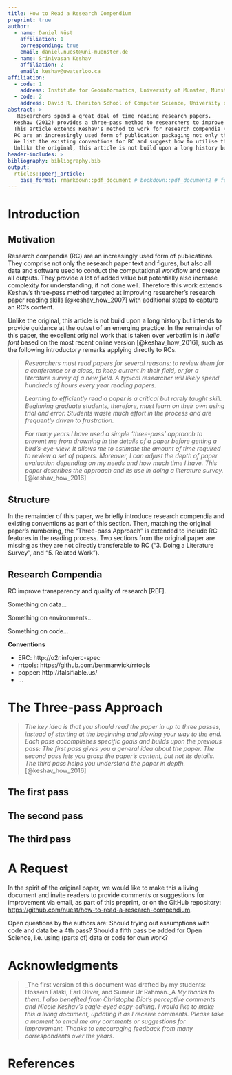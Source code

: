 ```yaml
---
title: How to Read a Research Compendium
preprint: true
author: 
  - name: Daniel Nüst
    affiliation: 1
    corresponding: true
    email: daniel.nuest@uni-muenster.de
  - name: Srinivasan Keshav
    affiliation: 2
    email: keshav@uwaterloo.ca
affiliation:
  - code: 1
    address: Institute for Geoinformatics, University of Münster, Münster, Germany
  - code: 2
    address: David R. Cheriton School of Computer Science, University of Waterloo, Waterloo, ON, Canada
abstract: >
  _Researchers spend a great deal of time reading research papers._
  Keshav (2012) provides a three-pass method to researchers to improve their reading skills.
  This article extends Keshav's method to work for research compendia (RC).
  RC are an increasingly used form of publication packaging not only the research paper text and figures, but also all data and software used to conduct the computational workflow and create all outputs.
  We list the existing conventions for RC and suggest how to utilise their shared properties in a structured reading process.
  Unlike the original, this article is not build upon a long history but intends to provide guidance at the outset of an emerging practice.
header-includes: >
bibliography: bibliography.bib
output: 
  rticles::peerj_article:
    base_format: rmarkdown::pdf_document # bookdown::pdf_document2 # for using \@ref()
---
```


<!-- Citations: @Figueredo:2009dg, citep: [@Figueredo:2009dg] -->

# Introduction {-}

## Motivation

Research compendia (RC) are an increasingly used form of publications.
They comprise not only the research paper text and figures, but also all data and software used to conduct the computational workflow and create all outputs.
They provide a lot of added value but potentially also increase complexity for understanding, if not done well.
Therefore this work extends Keshav's three-pass method targeted at improving researcher's research paper reading skills [@keshav_how_2007] with additional steps to capture an RC's content.

Unlike the original, this article is not build upon a long history but intends to provide guidance at the outset of an emerging practice.
In the remainder of this paper, the excellent original work that is taken over verbatim is in _italic font_ based on the most recent online version [@keshav_how_2016], such as the following introductory remarks applying directly to RCs.

> _Researchers must read papers for several reasons:_
> _to review  them  for  a  conference  or  a  class,  to  keep  current  in their field, or for a literature survey of a new field._
> _A typical researcher will likely spend hundreds of hours every year reading papers._
> 
> _Learning to efficiently read a paper is a critical but rarely taught skill._
> _Beginning graduate students, therefore, must learn  on  their  own  using  trial  and  error._
> _Students  waste much effort in the process and are frequently driven to frustration._
> 
> _For many years I have used a simple ‘three-pass’ approach to prevent me from drowning in the details of a paper before getting a bird’s-eye-view._
> _It allows me to estimate the amount of time required to review a set of papers._
> _Moreover, I can adjust the depth of paper evaluation depending on my needs and how much time I have._
> _This paper describes the approach and its use in doing a literature survey._ [@keshav_how_2016]

## Structure

In the remainder of this paper, we briefly introduce research compendia and existing conventions as part of this section.
Then, matching the original paper's numbering, the "Three-pass Approach" is extended to include RC features in the reading process.
Two sections from the original paper are missing as they are not directly transferable to RC ("3. Doing a Literature Survey", and "5. Related Work").

## Research Compendia {-}

RC improve transparency and quality of research [REF].

Something on data...

Something on environments...

Something on code...

**Conventions**

- ERC: http://o2r.info/erc-spec
- rrtools: https://github.com/benmarwick/rrtools
- popper: http://falsifiable.us/
- ...

# The Three-pass Approach {-}

> _The key idea is that you should read the paper in up to three passes, instead of starting at the beginning and plowing your way to the end._
> _Each pass accomplishes specific goals  and  builds  upon  the  previous  pass:_
> _The first pass gives you a general idea about the paper._ 
> _The second pass lets you grasp the paper’s content, but not its details._ 
> _The third pass helps you understand the paper in depth._ [@keshav_how_2016]

## The first pass {-}

## The second pass {-}

## The third pass {-}

# A Request

In the spirit of the original paper, we would like to make this a living document and invite readers to provide comments or suggestions for improvement via email, as part of this preprint, or on the GitHub repository: [https://github.com/nuest/how-to-read-a-research-compendium](https://github.com/nuest/how-to-read-a-research-compendium).

Open questions by the authors are:
Should trying out assumptions with code and data be a 4th pass?
Should a fifth pass be added for Open Science, i.e. using (parts of) data or code for own work?

# Acknowledgments {-}

> _The first version of this document was drafted by my students: Hossein Falaki, Earl Oliver, and Sumair Ur Rahman._A
> _My thanks to them._ 
> _I also benefited from Christophe Diot’s perceptive comments and Nicole Keshav’s eagle-eyed copy-editing._
> _I would like to make this a living document, updating it as I receive comments._
> _Please take a moment to email me any comments or suggestions for improvement._
> _Thanks to encouraging  feedback  from  many  correspondents over the years._

# References
